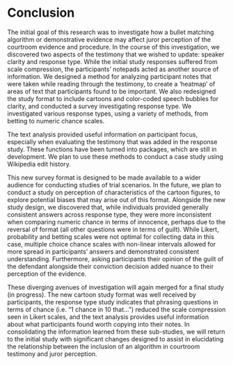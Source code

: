 # Conclusion {#finalstudy}

 <!-- - Initial Study Revisited -->

<!-- ## Introduction -->

The initial goal of this research was to investigate how a bullet matching algorithm or demonstrative evidence may affect juror perception of the courtroom evidence and procedure.
In the course of this investigation, we discovered two aspects of the testimony that we wished to update: speaker clarity and response type.
While the initial study responses suffered from scale compression, the participants' notepads acted as another source of information.
We designed a method for analyzing participant notes that were taken while reading through the testimony, to create a 'heatmap' of areas of text that participants found to be important.
We also redesigned the study format to include cartoons and color-coded speech bubbles for clarity, and conducted a survey investigating response type.
We investigated various response types, using a variety of methods, from betting to numeric chance scales.

The text analysis provided useful information on participant focus, especially when evaluating the testimony that was added in the response study. 
These functions have been turned into packages, which are still in development.
We plan to use these methods to conduct a case study using Wikipedia edit history.

This new survey format is designed to be made available to a wider audience for conducting studies of trial scenarios.
In the future, we plan to conduct a study on perception of characteristics of the cartoon figures, to explore potential biases that may arise out of this format.
Alongside the new study design, we discovered that, while individuals provided generally consistent answers across response type, they were more inconsistent when comparing numeric chance in terms of innocence, perhaps due to the reversal of format (all other questions were in terms of guilt).
While Likert, probability and betting scales were not optimal for collecting data in this case, multiple choice chance scales with non-linear intervals allowed for more spread in participants' answers and demonstrated consistent understanding.
Furthermore, asking participants their opinion of the guilt of the defendant alongside their conviction decision added nuance to their perception of the evidence.
\authorcol{In the future, we may also aim to establish test-retest reliability for these response types.
Additionally, the validity of the study visualization method may also be verified by comparing responses from individuals given the same information in the transcript testimony format or the visualization format.}

These diverging avenues of investigation will again merged for a final study (in progress).
The new cartoon study format was well received by participants, the response type study indicates that phrasing questions in terms of chance (i.e. "1 chance in 10 that...") reduced the scale compression seen in Likert scales, and the text analysis provides useful information about what participants found worth copying into their notes.
<!-- \authorcol{While some scales can be rephrased in terms of chance, others, such as how scientific the approach is, were more difficult to reframe. -->
<!-- These questions also suffered from scale compression, which may result from an issue of calibration. -->
<!-- While a continuous scale would potentially alleviate the limiting effect of categories, the issue of calibration may still remain: individuals may still choose a cluster of high values on the continuous scale. -->
<!-- The process of scale calibration can be seen in the game} *Wavelength* [@wavelength]. -->
<!-- \authorcol{In this game, one team member tries to get the rest of the team to select values on a continuous scale. -->
<!-- Individuals attempt to calibrate their scales to each other through discussion, sometimes setting end points that they reference to. -->
<!-- We wish to have a similar process without discussion, by giving participants end points to compare their experience to in terms of scientificity.}] -->
In consolidating the information learned from these sub-studies, we will return to the initial study with significant changes designed to assist in elucidating the relationship between the inclusion of an algorithm in courtroom testimony and juror perception.

<!-- ## Methods -->

<!-- The same initial study scenario is used, as explained in Chapter \@ref(study1): Richard Cole is accused of attempted robbery, and the only evidence presented to study participants is the bullet comparison between the bullet recovered from the scene and Cole's gun. -->
<!-- Independent variables include the examiner's conclusion (match/not a match/inconclusive), the use of demonstrative evidence, such as images (yes/no), and the use of the bullet matching algorithm, with additional testimony from an algorithm expert (yes/no). -->
<!-- The study was reformatted to resemble the format of the response type study - including cartoons, speech bubbles, color-coding, and jury instructions. -->
<!-- This also involved streamlining the testimony transcript to come from a single document, in order to reduce the chance of confounding typos. -->
<!-- Questions with regard to reliability, scientificity, and credibility were re-worded from Likert scale format to chance format. -->

<!-- ### Study Format -->

<!-- As in Chapter \@ref(study1), the trial scenario was based on @garrettMockJurorsEvaluation2020, where a bullet is recovered from an attempted robbery of a convenience store and compared to a gun found in the defendant's vehicle in a routine traffic stop. -->
<!-- While the initial study specified that this bullet comparison was the only evidence linking the defendant (Richard Cole) to the crime scene, in this follow up study we instead specified that the transcript provides "select evidence" presented at trial. -->
<!-- Because the examiner may reach an inconclusive or non-match decision, the bullet evidence may not carry enough weight to justify a trial if no other evidence is present. -->
<!-- However, to stay consistent with the initial study, the scenario description included the fact that the store clerk was unable to make an identification because the robber was wearing a ski mask. -->
<!-- As before, participants were asked to use the study notepad to record relevant information, as they would be unable to re-read the testimony. -->
<!-- Participants were then provided with mock court testimony complete with cartoon figures and speech bubbles, followed by questions regarding their impression of the witnesses and the evidence presented. -->
<!-- While the initial study referred to the firearms examiner and algorithm developer as expert witnesses, this language was removed to coincide with recommendations from @OpinionEvidence. -->
<!-- This transcript included witness testimony, cross examination, jury questions in reference to error rates, and jury instructions on witness testimony. -->
<!-- The transcript also included additional cross examination on the subjectivity of the firearm examiner's bullet comparison. -->
<!-- Additional testimony was also included for the swearing in of the witnesses, in order to more clearly indicate that they were testifying for the prosecution (the initial study started after the witness had been called and sworn in). -->
<!-- The witness then testified to their qualifications and the bullet matching process before describing their comparison of the fired evidence to the test fire from the defendant's gun and the subsequent results. -->
<!-- In the scenarios that included the algorithm, the firearm examiner would describe the algorithm's match score for the comparison, and an interpretation of how the match score corresponds to their personal bullet comparison. -->
<!-- The examiner conclusions are described as follows: the match condition includes correspondence in class and individual characteristics; the inconclusive condition includes correspondence in class characteristics, but not enough correspondence in individual characteristics to declare a match; and the exclusion condition included correspondence in class characteristics, but disagreement in individual characteristics. -->
<!-- Demonstrative evidence included images of rifling [@105mmTank2005;@gremi], a bullet comparison, and algorithm images (shown in Chapter \@ref(study1).  -->
<!-- Cross examination consists of questions regarding the ability to uniquely identify the source of the bullet, and an increased number of questions regarding the subjectivity of the bullet comparison. -->

<!-- An algorithm developer also testified if the algorithm was used in the testimony. -->
<!-- The testimony would begin with their qualifications and relationship with the algortihm, before the developer describes the process of obtaining a match score. -->
<!-- As in the initial study, this algorithm description matches that of @hare2017automatic. -->
<!-- They then mention the algorithm's publication history, the open source nature of the code, and if the algorithm can be applied to the type of gun used in this case. -->
<!-- In cross examination, they were asked about the relative newness of the algorithm and subjective calibration aspects, as well as limitations in terms of the types of bullets that the algorithm can evaluate. -->
<!-- The testimony from the initial study is found in Appendix \@ref(testimony-transcripts), while additional modifications are described in Appendix \@ref(study-2-changes) -->

<!-- Participants are then asked to consider the testimony and respond to a set of questions. -->
<!-- They are asked if they would choose to convict, based on the 'beyond a reasonable doubt' threshold. -->
<!-- Unlike the initial study, participants are also asked if they personally believe that the defendant is guilty. -->
<!-- As demonstrated in Chapter \@ref(study2), these two questions can act in conjunction to judge how participants perceive the strength of evidence in the case - those who personally believe the defendant was guilty but choose not to convict are placing the evidential strength somewhere between enough evidence to sway their personal belief, but not enough evidence to say the defendant is guilty 'beyond a reasonable doubt'. -->
<!-- Because of the scale compression found in Likert scales in the initial study, the questions regarding the strength of evidence, the credibility of the examiners, the reliability and scientificity of the evidence, and the understanding of the procedures were changed. -->
<!-- Instead, questions were formed in terms of chance scales, as described in Chapter \@ref(study2).  -->
<!-- **[TO BE DEVELOPED]**. --> 
<!-- Chapter \@ref(study2) also demonstrates some of the limitations of asking participants to give a probability that the defendant committed the crime - in the match condition, responses are clustered at the end of the scale.  -->
<!-- **[LOOK INTO A WAY TO CHANGE THE SCALING ON THE SLIDER?]** --> 
<!-- Participants were also asked to answer two attention check questions: one regarding the caliber of the recovered bullet to ensure the participant read the testimony, and another asking for the participant to select a specific value to ensure the participant read the question. -->
<!-- Participants who received the algorithm were asked additional questions regarding the algorithm evidence, as well as their perception of the the evidence as a whole (considering both the algorithm and the firearm examiner's comparison) -->



<!-- ### Prolific -->

<!-- Participants were recruited using Prolific, an online survey-taking website.  -->
<!-- \authorcol{From the Prolific website, participants were directed to a link containing our survey, created using RShiny.} -->
<!-- We selected options to recruit a representative sample of individuals located in the United States, and asked that participants self-screen for jury eligibility before completing the survey.  -->
<!-- Jury eligibility was defined as US citizens over the age of majority in their state who had not been convicted of a felony, were not active law enforcement, military, emergency response, or a judge, and who did not have a disability that would prevent them from serving on a jury.  -->
<!-- They were also required to have normal or corrected to normal vision, due to the images used in the study.  -->
<!-- Participants were compensated with \$8.40 for completing the study, for an hourly compensation rate of about \$27.79 (median completion time of approximately 18 minutes).   -->
<!-- Individuals who did not include their Prolific identification number and an individual whose notes indicated that they had progressed far enough into the survey to get a separate scenario before restarting were excluded from analysis. -->

